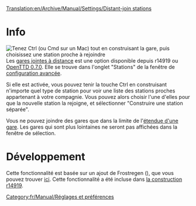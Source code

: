 [[Translation:en/Archive/Manual/Settings/Distant-join stations]]


[[Category:fr/Manual/Réglages et préférences]]
=Info=
[[File:en/Archive/Manual/Settings/Distant-join.png|thumb|Tenez Ctrl (ou Cmd sur un Mac) tout en construisant la gare, puis choisissez une station proche à rejoindre]]
Les [[fr/Archive/Manual/Settings/Gares jointes à distance|gares jointes à distance]] est une option disponible depuis r14919 ou [[fr/Archive/OpenTTD/OpenTTD 0.7.0|OpenTTD 0.7.0]].
Elle se trouve dans l'onglet "Stations" de la fenêtre de [[fr/Archive/Manual/Settings/Options avancées|configuration avancée]].

Si elle est activée, vous pouvez tenir la touche Ctrl en construisant n'importe quel type de station pour voir une liste des stations proches appartenant à votre compagnie. Vous pouvez alors choisir l'une d'elles pour que la nouvelle station la rejoigne, et sélectionner "Construire une station séparée".

Vous ne pouvez joindre des gares que dans la limite de l'[[fr/Archive/Manual/Settings/Changer l'étendue d'une gare|étendue d'une gare]]. Les gares qui sont plus lointaines ne seront pas affichées dans la fenêtre de sélection.

=Développement=
Cette fonctionnalité est basée sur un ajout de Frostregen ({{en/Flyspray|2291}}), que vous pouvez trouver [http://www.tt-forums.net/viewtopic.php?f=33&t=30960 ici]. Cette fonctionnalité a été incluse dans [http://hg.openttd.org/openttd/trunk.hg/rev/a469f573bfaa la construction r14919].